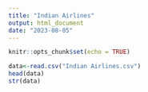 ```yaml
---
title: "Indian Airlines"
output: html_document
date: "2023-08-05"
---
```


```r
knitr::opts_chunk$set(echo = TRUE)
```

```r
data<-read.csv("Indian Airlines.csv")
head(data)
str(data)
```

